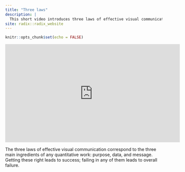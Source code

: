 ```yaml
---
title: "Three laws"
description: |
  This short video introduces three laws of effective visual communication: have a clear **purpose**, show the data **clearly**, and make the **message** obvious.
site: radix::radix_website
---
```


```r
knitr::opts_chunk$set(echo = FALSE)
```

<iframe width="560" height="315" src="https://www.youtube.com/embed/pfxulpF9XOw" frameborder="0" allow="accelerometer; autoplay; encrypted-media; gyroscope; picture-in-picture" allowfullscreen></iframe>

The three laws of effective visual communication correspond to the three main ingredients of any quantitative work: purpose, data, and message. Getting these right leads to success; failing in any of them leads to overall failure. 